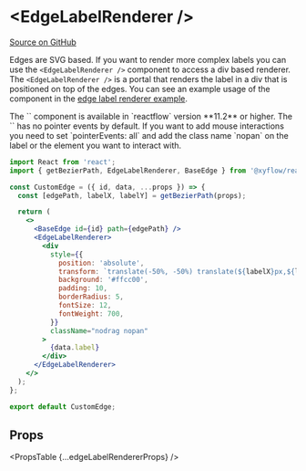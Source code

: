
# &lt;EdgeLabelRenderer />

[Source on GitHub](https://github.com/wbkd/react-flow/blob/f919cb152dd5a92ec3b4d7e4568ffe099bc2af39/packages/react/src/components/EdgeLabelRenderer/index.tsx#L9)

Edges are SVG based. If you want to render more complex labels you can use the `<EdgeLabelRenderer />` component to access a div based renderer. The `<EdgeLabelRenderer />` is a portal that renders the label in a div that is positioned on top of the edges. You can see an example usage of the component in the [edge label renderer example](../examples/edges/edge-label-renderer).

<Callout type="info">
  The `<EdgeLabelRenderer />` component is available in `reactflow` version
  **11.2** or higher.
</Callout>

<Callout type="warning">
  The `<EdgeLabelRenderer />` has no pointer events by default. If you want to
  add mouse interactions you need to set `pointerEvents: all` and add the class
  name `nopan` on the label or the element you want to interact with.
</Callout>

```jsx
import React from 'react';
import { getBezierPath, EdgeLabelRenderer, BaseEdge } from '@xyflow/reactflow';

const CustomEdge = ({ id, data, ...props }) => {
  const [edgePath, labelX, labelY] = getBezierPath(props);

  return (
    <>
      <BaseEdge id={id} path={edgePath} />
      <EdgeLabelRenderer>
        <div
          style={{
            position: 'absolute',
            transform: `translate(-50%, -50%) translate(${labelX}px,${labelY}px)`,
            background: '#ffcc00',
            padding: 10,
            borderRadius: 5,
            fontSize: 12,
            fontWeight: 700,
          }}
          className="nodrag nopan"
        >
          {data.label}
        </div>
      </EdgeLabelRenderer>
    </>
  );
};

export default CustomEdge;
```

## Props

<PropsTable {...edgeLabelRendererProps} />

